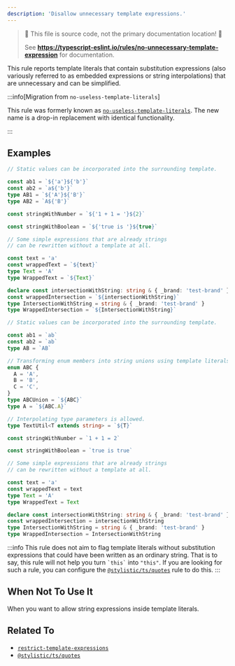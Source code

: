 ```yaml
---
description: 'Disallow unnecessary template expressions.'
---
```



> 🛑 This file is source code, not the primary documentation location! 🛑
>
> See **https://typescript-eslint.io/rules/no-unnecessary-template-expression** for documentation.

This rule reports template literals that contain substitution expressions (also variously referred to as embedded expressions or string interpolations) that are unnecessary and can be simplified.

:::info[Migration from `no-useless-template-literals`]

This rule was formerly known as [`no-useless-template-literals`](./no-useless-template-literals.mdx).
The new name is a drop-in replacement with identical functionality.

:::

## Examples

<Tabs>
<TabItem value="❌ Incorrect">

```ts
// Static values can be incorporated into the surrounding template.

const ab1 = `${'a'}${'b'}`
const ab2 = `a${'b'}`
type AB1 = `${'A'}${'B'}`
type AB2 = `A${'B'}`

const stringWithNumber = `${'1 + 1 = '}${2}`

const stringWithBoolean = `${'true is '}${true}`

// Some simple expressions that are already strings
// can be rewritten without a template at all.

const text = 'a'
const wrappedText = `${text}`
type Text = 'A'
type WrappedText = `${Text}`

declare const intersectionWithString: string & { _brand: 'test-brand' }
const wrappedIntersection = `${intersectionWithString}`
type IntersectionWithString = string & { _brand: 'test-brand' }
type WrappedIntersection = `${IntersectionWithString}`
```

</TabItem>
<TabItem value="✅ Correct">

```ts
// Static values can be incorporated into the surrounding template.

const ab1 = `ab`
const ab2 = `ab`
type AB = `AB`

// Transforming enum members into string unions using template literals is allowed.
enum ABC {
  A = 'A',
  B = 'B',
  C = 'C',
}
type ABCUnion = `${ABC}`
type A = `${ABC.A}`

// Interpolating type parameters is allowed.
type TextUtil<T extends string> = `${T}`

const stringWithNumber = `1 + 1 = 2`

const stringWithBoolean = `true is true`

// Some simple expressions that are already strings
// can be rewritten without a template at all.

const text = 'a'
const wrappedText = text
type Text = 'A'
type WrappedText = Text

declare const intersectionWithString: string & { _brand: 'test-brand' }
const wrappedIntersection = intersectionWithString
type IntersectionWithString = string & { _brand: 'test-brand' }
type WrappedIntersection = IntersectionWithString
```

</TabItem>
</Tabs>

:::info
This rule does not aim to flag template literals without substitution expressions that could have been written as an ordinary string.
That is to say, this rule will not help you turn `` `this` `` into `"this"`.
If you are looking for such a rule, you can configure the [`@stylistic/ts/quotes`](https://eslint.style/rules/ts/quotes) rule to do this.
:::

## When Not To Use It

When you want to allow string expressions inside template literals.

## Related To

- [`restrict-template-expressions`](./restrict-template-expressions.mdx)
- [`@stylistic/ts/quotes`](https://eslint.style/rules/ts/quotes)
